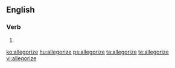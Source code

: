 ==English==

===Verb===
{{en-verb|allegoriz|ing}}

# {{alternative spelling of|allegorise}}

[[ko:allegorize]]
[[hu:allegorize]]
[[ps:allegorize]]
[[ta:allegorize]]
[[te:allegorize]]
[[vi:allegorize]]